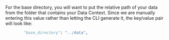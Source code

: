 For the base directory, you will want to put the relative path of your data from the folder that contains your Data Context.  Since we are manually entering this value rather than letting the CLI generate it, the key/value pair will look like:

```python name="version-0.18 inferred data connector add base_directory"
        "base_directory": "../data",
```